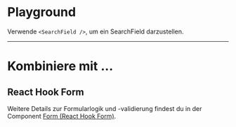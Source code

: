 # Playground

 Verwende `<SearchField />`, um ein SearchField darzustellen.

<LiveCodeEditor />

---

# Kombiniere mit ...

## React Hook Form

Weitere Details zur Formularlogik und -validierung findest du in der Component [Form (React Hook Form)](/03-components/form-controls/form-react-hook-form/overview).

<LiveCodeEditor example="form" editorCollapsed />
